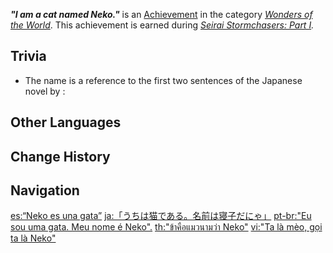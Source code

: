 {{Achievement Infobox
|id           = 81157
|order id     = 1143
|category     = Wonders of the World
|description  = Meet [[Neko]], the "Provisional Head Priestess of the Asase Shrine."
|requirements = Earned during ''[[Seirai Stormchasers: Part I]].''
|primogems    = 5
|tracking     = 
|hidden       = 1
|topic        = 
|type         = Quest
}}
'''''"I am a cat named Neko."''''' is an [[Achievement]] in the category ''[[Wonders of the World]]''. This achievement is earned during ''[[Seirai Stormchasers: Part I]].''

==Trivia==
* The name {{Lang|"I am a cat named Neko."|ja=うちは猫である。名前は寝子だにゃ}} is a reference to the first two sentences of the Japanese novel ''{{w|I Am a Cat}}'' by {{w|Natsume Sōseki|Natsume Souseki}}: {{ja|吾輩は猫である。名前はまだない。|tl=I am a cat. I do not yet have a name.}}
<!--
==Video Guides==
{{EVT
|video1   = 
|caption1 = 
}}
-->

==Other Languages==
{{Other Languages
|en      = "I am a cat named Neko."
|zhs     = 「奴家是猫。名字叫寝子」
|zhs_rm  = "Nújiā shì māo. Míngzì jiào Qǐnzi"
|zht     = 「奴家是貓。名字叫寢子」
|zht_rm  = "Nújiā shì māo. Míngzì jiào Qǐnzi"
|zh_tl   = "I am a cat. My name is Neko"
|zh_note = {{zh|奴家|rm=nújiā}} is an archaic first-person pronoun, mostly used by younger girls.
|ja      = 「うちは猫である。名前は寝子だにゃ」
|ja_rm   = "Uchi wa neko de aru. Namae wa Neko da nya"
|ja_tl   = "I am a cat. My name is Neko, meow"
|ko      = 「난 고양이야. 이름은 네코지」
|ko_rm   = "Nan Goyang'i-ya. Ireume-un Nekoji"
|ko_tl   = "I am a cat. The name's Neko"
|es      = “Neko es una gata”
|es_tl   = "Neko is a Cat"
|fr      = «&nbsp;Je m'appelle Neko, Neko le chat.&nbsp;»
|fr_tl   = "My name is Neko, Neko the cat."
|ru      = «Я кошка. Меня зовут Нэко»
|ru_tl   = "I am a cat. My name is Neko"
|th      = "ข้าคือแมวนามว่า Neko"
|th_rm   = "Kha khue maeo nam wa Neko"
|th_tl   = "I am a cat named Neko"
|vi      = "Ta là mèo, gọi ta là Neko"
|vi_tl   = "I'm a cat, call me Neko"
|de      = „Ich bin eine Katze. Mein Name ist Neko.“
|de_tl   = "I am a Cat. My Name is Neko."
|id      = "Diriku adalah kucing. Nama diriku Neko."
|id_tl   = "I am a cat. My Name is Neko."
|pt      = "Eu sou uma gata. Meu nome é Neko".
|pt_tl   = "I am a cat. My name is Neko."
|tr      = "Ben Neko adında bir kediyim."
|tr_tl   = "I am a cat named Neko."
|it      = Sono una gatta e mi chiamo Neko.
|it_tl   = I Am a Cat and My Name is Neko.
}}

==Change History==
{{Change History|2.1}}
<!--
==References==
{{Reflist}}
-->
==Navigation==
{{Achievement Navbox|Wonders of the World|Quest}}

[[es:“Neko es una gata”]]
[[ja:「うちは猫である。名前は寝子だにゃ」]]
[[pt-br:"Eu sou uma gata. Meu nome é Neko".]]
[[th:"ข้าคือแมวนามว่า Neko"]]
[[vi:"Ta là mèo, gọi ta là Neko"]]